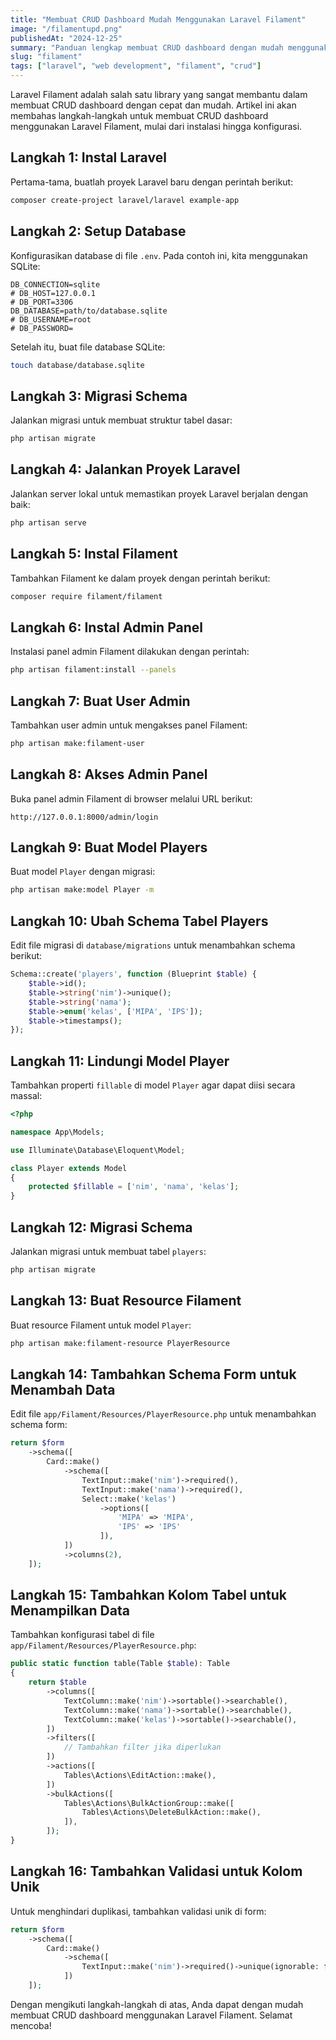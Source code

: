 ```yaml
---
title: "Membuat CRUD Dashboard Mudah Menggunakan Laravel Filament"
image: "/filamentupd.png"
publishedAt: "2024-12-25"
summary: "Panduan lengkap membuat CRUD dashboard dengan mudah menggunakan Laravel Filament."
slug: "filament"
tags: ["laravel", "web development", "filament", "crud"]
---
```


Laravel Filament adalah salah satu library yang sangat membantu dalam membuat CRUD dashboard dengan cepat dan mudah. Artikel ini akan membahas langkah-langkah untuk membuat CRUD dashboard menggunakan Laravel Filament, mulai dari instalasi hingga konfigurasi.

## Langkah 1: Instal Laravel

Pertama-tama, buatlah proyek Laravel baru dengan perintah berikut:

```bash
composer create-project laravel/laravel example-app
```

## Langkah 2: Setup Database

Konfigurasikan database di file `.env`. Pada contoh ini, kita menggunakan SQLite:

```env
DB_CONNECTION=sqlite
# DB_HOST=127.0.0.1
# DB_PORT=3306
DB_DATABASE=path/to/database.sqlite
# DB_USERNAME=root
# DB_PASSWORD=
```

Setelah itu, buat file database SQLite:

```bash
touch database/database.sqlite
```

## Langkah 3: Migrasi Schema

Jalankan migrasi untuk membuat struktur tabel dasar:

```bash
php artisan migrate
```

## Langkah 4: Jalankan Proyek Laravel

Jalankan server lokal untuk memastikan proyek Laravel berjalan dengan baik:

```bash
php artisan serve
```

## Langkah 5: Instal Filament

Tambahkan Filament ke dalam proyek dengan perintah berikut:

```bash
composer require filament/filament
```

## Langkah 6: Instal Admin Panel

Instalasi panel admin Filament dilakukan dengan perintah:

```bash
php artisan filament:install --panels
```

## Langkah 7: Buat User Admin

Tambahkan user admin untuk mengakses panel Filament:

```bash
php artisan make:filament-user
```

## Langkah 8: Akses Admin Panel

Buka panel admin Filament di browser melalui URL berikut:

```
http://127.0.0.1:8000/admin/login
```

## Langkah 9: Buat Model Players

Buat model `Player` dengan migrasi:

```bash
php artisan make:model Player -m
```

## Langkah 10: Ubah Schema Tabel Players

Edit file migrasi di `database/migrations` untuk menambahkan schema berikut:

```php
Schema::create('players', function (Blueprint $table) {
    $table->id();
    $table->string('nim')->unique();
    $table->string('nama');
    $table->enum('kelas', ['MIPA', 'IPS']);
    $table->timestamps();
});
```

## Langkah 11: Lindungi Model Player

Tambahkan properti `fillable` di model `Player` agar dapat diisi secara massal:

```php
<?php

namespace App\Models;

use Illuminate\Database\Eloquent\Model;

class Player extends Model
{
    protected $fillable = ['nim', 'nama', 'kelas'];
}
```

## Langkah 12: Migrasi Schema

Jalankan migrasi untuk membuat tabel `players`:

```bash
php artisan migrate
```

## Langkah 13: Buat Resource Filament

Buat resource Filament untuk model `Player`:

```bash
php artisan make:filament-resource PlayerResource
```

## Langkah 14: Tambahkan Schema Form untuk Menambah Data

Edit file `app/Filament/Resources/PlayerResource.php` untuk menambahkan schema form:

```php
return $form
    ->schema([
        Card::make()
            ->schema([
                TextInput::make('nim')->required(),
                TextInput::make('nama')->required(),
                Select::make('kelas')
                    ->options([
                        'MIPA' => 'MIPA',
                        'IPS' => 'IPS'
                    ]),
            ])
            ->columns(2),
    ]);
```

## Langkah 15: Tambahkan Kolom Tabel untuk Menampilkan Data

Tambahkan konfigurasi tabel di file `app/Filament/Resources/PlayerResource.php`:

```php
public static function table(Table $table): Table
{
    return $table
        ->columns([
            TextColumn::make('nim')->sortable()->searchable(),
            TextColumn::make('nama')->sortable()->searchable(),
            TextColumn::make('kelas')->sortable()->searchable(),
        ])
        ->filters([
            // Tambahkan filter jika diperlukan
        ])
        ->actions([
            Tables\Actions\EditAction::make(),
        ])
        ->bulkActions([
            Tables\Actions\BulkActionGroup::make([
                Tables\Actions\DeleteBulkAction::make(),
            ]),
        ]);
}
```

## Langkah 16: Tambahkan Validasi untuk Kolom Unik

Untuk menghindari duplikasi, tambahkan validasi unik di form:

```php
return $form
    ->schema([
        Card::make()
            ->schema([
                TextInput::make('nim')->required()->unique(ignorable: fn($record) => $record),
            ])
    ]);
```

Dengan mengikuti langkah-langkah di atas, Anda dapat dengan mudah membuat CRUD dashboard menggunakan Laravel Filament. Selamat mencoba!

